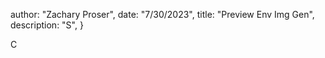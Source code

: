



  author: "Zachary Proser",
  date: "7/30/2023",
  title: "Preview Env Img Gen",
  description: "S", 
 }

  
 C
  
